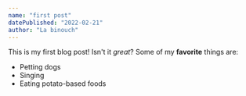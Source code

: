 ```yaml
---
name: "first post"
datePublished: "2022-02-21"
author: "La binouch"
---
```


This is my first blog post! Isn't it *great*?
Some of my **favorite** things are:
* Petting dogs
* Singing
* Eating potato-based foods